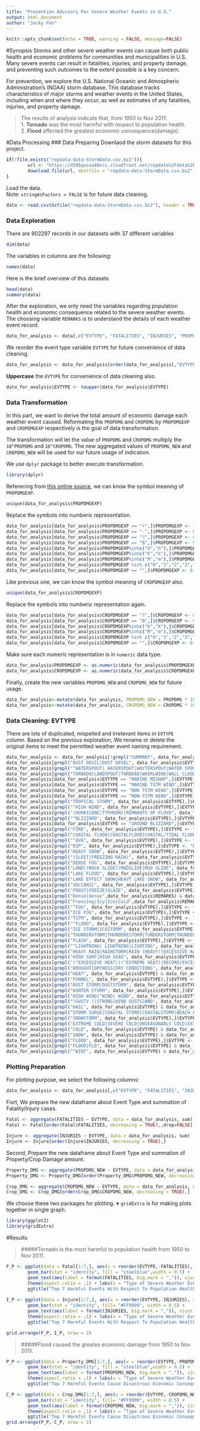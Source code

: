 ```yaml
---
title: "Prevention Advisory For Severe Weather Events in U.S."
output: html_document
author: "Jacky Pan"
---
```


```r
knitr::opts_chunk$set(echo = TRUE, warning = FALSE, message=FALSE)
```

#Synopsis
Storms and other severe weather events can cause both public health and economic problems for communities and municipalities in U.S. Many severe events can result in fatalities, injuries, and property damage, and preventing such outcomes to the extent possible is a key concern.

For prevention, we explore the U.S. National Oceanic and Atmospheric Administration's (NOAA) storm database. This database tracks characteristics of major storms and weather events in the United States, including when and where they occur, as well as estimates of any fatalities, injuries, and property damage.  
  

> The results of analysis indicate that, from 1950 to Nov 2011:  
> 1. **Tornado** was the most harmful with respect to population health.  
> 2. **Flood** affected the greatest economic consequence(damage).  

#Data Processing
### Data Preparing
Downlaod the storm datasets for this project.  
```r
if(!file.exists("repdata-data-StormData.csv.bz2")){
        url <- "https://d396qusza40orc.cloudfront.net/repdata%2Fdata%2FStormData.csv.bz2"
        download.file(url, destfile = "repdata-data-StormData.csv.bz2", method = "curl")
}
```
  
Load the data.  
Note: `stringAsFactors = FALSE` is for future data cleaning.  

```r
data <- read.csv(bzfile("repdata-data-StormData.csv.bz2"), header = TRUE, stringsAsFactors = FALSE)
```

### Data Exploration
There are 902297 records in our datasets with 37 different variables  
```r
dim(data)
```
The variables in columns are the following:  
```r
names(data)
```
Here is the brief overview of this datasets  
```r
head(data)
summary(data)
```
  
After the exploration, we only need the variables regarding population health and economic consequence related to  the severe weather events.
The choosing variable `REMARKS` is to understand the details of each weather event record.  
```r
data_for_analysis <- data[,c("EVTYPE", "FATALITIES", "INJURIES", "PROPDMG", "PROPDMGEXP", "CROPDMG", "CROPDMGEXP","REMARKS")]
```

We reorder the event type variable `EVTYPE` for future convenience of data cleaning.  
```r
data_for_analysis <- data_for_analysis[order(data_for_analysis[,"EVTYPE"]),]
```
  
**Uppercase** the `EVTYPE` for convenience of data cleaning also.  
```r
data_for_analysis$EVTYPE <- toupper(data_for_analysis$EVTYPE)
```

### Data Transformation
In this part, we want to  derive the total amount of economic damage each weather event caused.
Reformating the `PROPDMG` and `CROPDMG` by `PROPDMGEXP` and `CROPDMGEXP` respectively is the goal of data transformation.

The transformation will let the value of `PROPDMG` and `CROPDMG` multiply the `10^PROPDMG` and `10^CROPDMG`.
The new aggregated values of `PROPDMG_NEW` and `CROPDMG_NEW` will be used for our future usage of indication.

  
We use `dplyr` package to better execute transformation.  
```r
library(dplyr)
```

Referecing from [this online source](https://rstudio-pubs-static.s3.amazonaws.com/58957_37b6723ee52b455990e149edde45e5b6.html), we can know the symbol meaning of `PROPDMGEXP`.  
```r
unique(data_for_analysis$PROPDMGEXP)
```
  
Replace the symbols into numberic representation.  
```r
data_for_analysis[data_for_analysis$PROPDMGEXP == "+",]$PROPDMGEXP <- 1
data_for_analysis[data_for_analysis$PROPDMGEXP == "-",]$PROPDMGEXP <- 0
data_for_analysis[data_for_analysis$PROPDMGEXP == "?",]$PROPDMGEXP <- 0
data_for_analysis[data_for_analysis$PROPDMGEXP == "B",]$PROPDMGEXP <- 9
data_for_analysis[data_for_analysis$PROPDMGEXP%in%c("H","h"),]$PROPDMGEXP <- 2
data_for_analysis[data_for_analysis$PROPDMGEXP%in%c("K","k"),]$PROPDMGEXP <- 3
data_for_analysis[data_for_analysis$PROPDMGEXP%in%c("M","m"),]$PROPDMGEXP <- 6
data_for_analysis[data_for_analysis$PROPDMGEXP %in% c("0","1","2","3","4","5","6","7","8"),]$PROPDMGEXP <- 1
data_for_analysis[data_for_analysis$PROPDMGEXP == "",]$PROPDMGEXP <- 0
```
  
Like previous one, we can know the symbol meaning of `CROPDMGEXP` also.  
```r
unique(data_for_analysis$CROPDMGEXP)
```
  
Replace the symbols into numberic representation again.  
```r
data_for_analysis[data_for_analysis$CROPDMGEXP == "?",]$CROPDMGEXP <- 0
data_for_analysis[data_for_analysis$CROPDMGEXP == "B",]$CROPDMGEXP <- 9
data_for_analysis[data_for_analysis$CROPDMGEXP%in%c("K","k"),]$CROPDMGEXP <- 3
data_for_analysis[data_for_analysis$CROPDMGEXP%in%c("M","m"),]$CROPDMGEXP <- 6
data_for_analysis[data_for_analysis$CROPDMGEXP %in% c("0","1","2","3","4","5","6","7","8"),]$CROPDMGEXP <- 1
data_for_analysis[data_for_analysis$CROPDMGEXP == "",]$CROPDMGEXP <- 0
```

Make sure each numeric representation is in `numeric` data type.  
```r
data_for_analysis$PROPDMGEXP <- as.numeric(data_for_analysis$PROPDMGEXP)
data_for_analysis$CROPDMGEXP <- as.numeric(data_for_analysis$CROPDMGEXP)
```

Finally, create the new variables `PROPDMG_NEW` and `CROPDMG_NEW` for future usage.
```r
data_for_analysis<-mutate(data_for_analysis, PROPDMG_NEW = PROPDMG * 10^PROPDMGEXP)
data_for_analysis<-mutate(data_for_analysis, CROPDMG_NEW = CROPDMG * 10^CROPDMGEXP)
```


### Data Cleaning: EVTYPE
There are lots of duplicated, mispelled and irrelevant items in `EVTYPE` column.
Based on the previous exploration, We rename or delete the original items to meet the permitted weather event naming requirement.

```r
data_for_analysis <- data_for_analysis[!grepl("SUMMARY", data_for_analysis$EVTYPE),]
data_for_analysis[grepl("DUST DEVIL|DUST DEVEL", data_for_analysis$EVTYPE),]$EVTYPE <- "DUST DEVIL"
data_for_analysis[grepl("^WATERSPOUT| WATERSPOUT|WAYTERSPOUT|WATER SPOUT", data_for_analysis$EVTYPE),]$EVTYPE <- "WATERSPOUT"
data_for_analysis[grepl("TORNADO|LANDSPOUT|TORNDAO|WHIRLWIND|WALL CLOUD|GUSTNADO", data_for_analysis$EVTYPE),]$EVTYPE <- "TORNADO"
data_for_analysis[data_for_analysis$EVTYPE == "MARINE MISHAP",]$EVTYPE <- "MARINE HIGH WIND"
data_for_analysis[data_for_analysis$EVTYPE == "MARINE TSTM WIND",]$EVTYPE <- "MARINE THUNDERSTORM WIND"
data_for_analysis[data_for_analysis$EVTYPE == "NON TSTM WIND",]$EVTYPE <- "TROPICAL STORM"
data_for_analysis[data_for_analysis$EVTYPE == "NON-TSTM WIND",]$EVTYPE <- "TROPICAL STORM"
data_for_analysis[grepl("TROPICAL STORM", data_for_analysis$EVTYPE),]$EVTYPE <- "TROPICAL STORM"
data_for_analysis[grepl("^HIGH WIND", data_for_analysis$EVTYPE),]$EVTYPE <- "HIGH WIND"
data_for_analysis[grepl("(HURRICANE|TYPHOON)|REMNANTS OF FLOYD", data_for_analysis$EVTYPE),]$EVTYPE <- "HURRICANE(TYPHOON)"
data_for_analysis[grepl("^BLIZZARD", data_for_analysis$EVTYPE),]$EVTYPE <- "BLIZZARD"
data_for_analysis[data_for_analysis$EVTYPE == "GROUND BLIZZARD",]$EVTYPE <- "BLIZZARD"
data_for_analysis[grepl("FIRE", data_for_analysis$EVTYPE),]$EVTYPE <- "WILDFIRE"
data_for_analysis[grepl("COASTAL FLOOD|COASTALFLOOD|COASTAL/TIDAL FLOOD|CSTL|COASTAL  FLOODING|TIDAL FLOOD", data_for_analysis$EVTYPE),]$EVTYPE <- "COASTAL FLOOD"
data_for_analysis[grepl("^AVA", data_for_analysis$EVTYPE),]$EVTYPE <- "AVALANCHE"
data_for_analysis[grepl("RIP", data_for_analysis$EVTYPE),]$EVTYPE <- "RIP CURRENT"
data_for_analysis[grepl("HEAVY SNOW", data_for_analysis$EVTYPE),]$EVTYPE <- "HEAVY SNOW"
data_for_analysis[grepl("(SLEET|FREEZING RAIN)", data_for_analysis$EVTYPE),]$EVTYPE <- "SLEET"
data_for_analysis[grepl("DENSE FOG", data_for_analysis$EVTYPE),]$EVTYPE <- "DENSE FOG"
data_for_analysis[grepl("LAND|(ROCK SLIDE)|MUDSLIDE|MUD SLIDE", data_for_analysis$EVTYPE),]$EVTYPE <- "DEBRIS FLOW"
data_for_analysis[grepl("LAKE FLOOD", data_for_analysis$EVTYPE),]$EVTYPE <- "LAKESHORE FLOOD"
data_for_analysis[grepl("LAKE EFFECT SNOW|HEAVY LAKE SNOW", data_for_analysis$EVTYPE),]$EVTYPE <- "LAKE-EFFECT SNOW"
data_for_analysis[grepl("VOLCANIC", data_for_analysis$EVTYPE),]$EVTYPE <- "VOLCANIC ASH"
data_for_analysis[grepl("FROST|FREEZE|GLAZE", data_for_analysis$EVTYPE),]$EVTYPE <- "FROST/FREEZE"
data_for_analysis[grepl("Dense|dense",data_for_analysis$REMARKS) & data_for_analysis$EVTYPE == "FOG",]$EVTYPE <- "DENSE FOG"
data_for_analysis[grepl("Freezing|Icy|Ice|Cold",data_for_analysis$REMARKS, ignore.case = TRUE) & data_for_analysis$EVTYPE == "FOG",]$EVTYPE <- "FREEZING FOG"
data_for_analysis[grepl("^FOG", data_for_analysis$EVTYPE),]$EVTYPE <- "DENSE FOG"
data_for_analysis[grepl("ICE FOG", data_for_analysis$EVTYPE),]$EVTYPE <- "FREEZING FOG"
data_for_analysis[grepl("TSTM", data_for_analysis$EVTYPE),]$EVTYPE <- "THUNDERSTORM WIND"
data_for_analysis[grepl("^FLOOD", data_for_analysis$EVTYPE),]$EVTYPE <- "FLOOD"
data_for_analysis[grepl("ICE STORM|ICESTORM", data_for_analysis$EVTYPE),]$EVTYPE <- "ICE STORM"
data_for_analysis[grepl("THUNDERSTORM|THUNDERESTORM|TUNDERSTORM|THUNDEERSTORM|THUNDESTORM|THUDERSTORM|THUNERSTORM|METRO STORM, MAY 26|DOWNBURST", data_for_analysis$EVTYPE) & data_for_analysis$EVTYPE != "MARINE THUNDERSTORM WIND",]$EVTYPE <- "THUNDERSTORM WIND"
data_for_analysis[grepl("FLASH", data_for_analysis$EVTYPE),]$EVTYPE <- "FLASH FLOOD"
data_for_analysis[grepl("^LIGHTNING| LIGHTNING|LIGHTING", data_for_analysis$EVTYPE),]$EVTYPE <- "LIGHTNING"
data_for_analysis[grepl("HEAVY RAIN|RAINSTORM|RAIN (HEAVY)|EXCESSIVE RAINFALL|EXCESSIVE RAIN|RAIN", data_for_analysis$EVTYPE),]$EVTYPE <- "HEAVY RAIN"
data_for_analysis[grepl("HIGH SURF|HIGH SEAS", data_for_analysis$EVTYPE),]$EVTYPE <- "HIGH SURF"
data_for_analysis[grepl("(^EXCESSIVE HEAT)|(^EXTREME HEAT)|RECORD/EXCESSIVE HEAT|EXCESSIVE", data_for_analysis$EVTYPE),]$EVTYPE <- "EXCESSIVE HEAT"
data_for_analysis[grepl("DROUGHT|DRYNESS|DRY CONDITIONS", data_for_analysis$EVTYPE),]$EVTYPE <- "DROUGHT"
data_for_analysis[grepl("HEAT", data_for_analysis$EVTYPE) & data_for_analysis$EVTYPE!= "EXCESSIVE HEAT",]$EVTYPE <- "HEAT"
data_for_analysis[grepl("FUNNEL", data_for_analysis$EVTYPE),]$EVTYPE <- "FUNNEL CLOUD"
data_for_analysis[grepl("DUST STORM|DUSTSTORM", data_for_analysis$EVTYPE),]$EVTYPE <- "DUST STORM"
data_for_analysis[grepl("WINTER STORM", data_for_analysis$EVTYPE),]$EVTYPE <- "WINTER STORM"
data_for_analysis[grepl("HIGH WIND|^WIND| WIND", data_for_analysis$EVTYPE) & data_for_analysis$EVTYPE!= "MARINE HIGH WIND|WIND CHILL",]$EVTYPE <- "HIGH WIND"
data_for_analysis[grepl("(GUSTY )|STRONG|WIND GUSTS|WND", data_for_analysis$EVTYPE) & data_for_analysis$EVTYPE!= "MARINE STRONG WIND",]$EVTYPE <- "STRONG WIND"
data_for_analysis[grepl("HAIL", data_for_analysis$EVTYPE) & data_for_analysis$EVTYPE != "MARINE HAIL",]$EVTYPE <- "HAIL"
data_for_analysis[grepl("STORM SURGE|COASTAL STORM|COASTALSTORM|BEACH FLOOD|TIDE|SURGE", data_for_analysis$EVTYPE),]$EVTYPE <- "STORM SURGE/TIDE"
data_for_analysis[grepl("SNOWSTORM", data_for_analysis$EVTYPE),]$EVTYPE <- "WINTER STORM"
data_for_analysis[grepl("EXTREME COLD|SEVERE COLD|UNSEASONABLY COLD|EXTREME/RECORD COLD|UNUSUALLY COLD|UNSEASONABLE COLD|EXCESSIVE COLD|UNSEASONABLY COOL", data_for_analysis$EVTYPE),]$EVTYPE <- "EXTREME COLD/WIND CHILL"
data_for_analysis[grepl("COLD", data_for_analysis$EVTYPE) & data_for_analysis$EVTYPE != "EXTREME COLD/WIND CHILL",]$EVTYPE <- "COLD/WIND CHILL"
data_for_analysis[grepl("SNOW", data_for_analysis$EVTYPE) & data_for_analysis$EVTYPE != "LAKE-EFFECT SNOW",]$EVTYPE <- "WINTER WEATHER"
data_for_analysis[grepl("FLOOD", data_for_analysis$EVTYPE),]$EVTYPE <- "FLOOD"
data_for_analysis[grepl("FLOOD|FLD", data_for_analysis$EVTYPE) & data_for_analysis$EVTYPE != "FLASH FLOOD" & data_for_analysis$EVTYPE != "COASTAL FLOOD" & data_for_analysis$EVTYPE != "LAKESHORE FLOOD",]$EVTYPE <- "FLOOD"
data_for_analysis[grepl("^WINT", data_for_analysis$EVTYPE) & data_for_analysis$EVTYPE != "WINTER STORM",]$EVTYPE <- "WINTER WEATHER"
```

### Plotting Preparation
For plotting purpose, we select the following columns:  

```r
data_for_analysis <- data_for_analysis[,c("EVTYPE", "FATALITIES", "INJURIES", "PROPDMG_NEW", "CROPDMG_NEW")]
```

Fisrt, We prepare the new dataframe about Event Type and summation of Fatality/Injury cases.  
```r
Fatal <- aggregate(FATALITIES ~ EVTYPE, data = data_for_analysis, sum)
Fatal <- Fatal[order(Fatal$FATALITIES, decreasing = TRUE),,drop=FALSE]

Injure <- aggregate(INJURIES ~ EVTYPE, data = data_for_analysis, sum)
Injure <- Injure[order(Injure$INJURIES, decreasing = TRUE),]
```

Second, Prepare the new dataframe about Event Type and summation of Property/Crop Damage amount.  
```r
Property_DMG <- aggregate(PROPDMG_NEW ~ EVTYPE, data = data_for_analysis, sum) 
Property_DMG <- Property_DMG[order(Property_DMG$PROPDMG_NEW, decreasing = TRUE),]

Crop_DMG <- aggregate(CROPDMG_NEW ~ EVTYPE, data = data_for_analysis, sum)
Crop_DMG <- Crop_DMG[order(Crop_DMG$CROPDMG_NEW, decreasing = TRUE),]
```

We choose these two packages for plotting.
※ `gridExtra` is for making plots together in single graph.
```r
library(ggplot2)
library(gridExtra)
```

#Results

> #####Tornado is the most harmful to population health from 1950 to Nov 2011.  

```r
F_P <- ggplot(data = Fatal[1:7,], aes(x = reorder(EVTYPE,-FATALITIES), y = FATALITIES)) + 
        geom_bar(stat = "identity", fill = "steelblue",width = 0.5) + 
        geom_text(aes(label = format(FATALITIES, big.mark = ",")), vjust = -0.4, color = "black", size = 3) +
        theme(aspect.ratio = .1) + labs(x = "Type of Severe Weather Events", y = "Number of Fatality Case") +
        ggtitle("Top 7 Harmful Events With Respect To Population Health: Fatalities") + theme_minimal()
                
I_P <- ggplot(data = Injure[1:7,], aes(x = reorder(EVTYPE,-INJURIES), y = INJURIES)) + 
        geom_bar(stat = "identity", fill= "#FF9999", width = 0.5) + 
        geom_text(aes(label = format(INJURIES, big.mark = ",")), vjust = -0.4, color = "black", size = 3) + 
        theme(aspect.ratio = .1) + labs(x = "Type of Severe Weather Events", y = "Number of Injury Case") +
        ggtitle("Top 7 Harmful Events With Respect To Population Health: Injuries") + theme_minimal()

grid.arrange(F_P, I_P, nrow = 2)
```


> #####Flood caused the greates economic damage from 1950 to Nov 2011.  

```r
P_P <- ggplot(data = Property_DMG[1:7,], aes(x = reorder(EVTYPE,-PROPDMG_NEW), y = PROPDMG_NEW)) + 
        geom_bar(stat = "identity", fill = "steelblue",width = 0.5) + 
        geom_text(aes(label = format(PROPDMG_NEW, big.mark = ",")), vjust = -0.4, color = "black", size = 3) +
        theme(aspect.ratio = .1) + labs(x = "Type of Severe Weather Events", y = "") +
        ggtitle("Top 7 Harmful Events Cause Disastrous Economic Consequence - Property") + theme_minimal()

C_P <- ggplot(data = Crop_DMG[1:7,], aes(x = reorder(EVTYPE,-CROPDMG_NEW), y = CROPDMG_NEW)) + 
        geom_bar(stat = "identity", fill= "#FF9999", width = 0.5) + 
        geom_text(aes(label = format(CROPDMG_NEW, big.mark = ",")), vjust = -0.4, color = "black", size = 3) + 
        theme(aspect.ratio = .1) + labs(x = "Type of Severe Weather Events", y = "") +
        ggtitle("Top 7 Harmful Events Cause Disastrous Economic Consequence - Crop") + theme_minimal()
grid.arrange(P_P, C_P, nrow = 2)

```